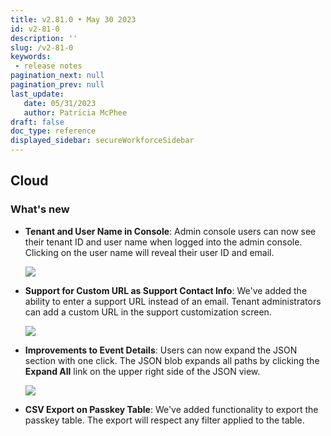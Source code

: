 ```yaml
---
title: v2.81.0 • May 30 2023
id: v2-81-0
description: ''
slug: /v2-81-0 
keywords: 
 - release notes
pagination_next: null
pagination_prev: null
last_update: 
   date: 05/31/2023
   author: Patricia McPhee
draft: false
doc_type: reference
displayed_sidebar: secureWorkforceSidebar
---
```




## Cloud

### What's new

- **Tenant and User Name in Console**: Admin console users can now see their tenant ID and user name when logged into the admin console. Clicking on the user name will reveal their user ID and email.

  ![](../images/cloud-auth-passkey-overview.png)

- **Support for Custom URL as Support Contact Info**: We've added the ability to enter a support URL instead of an email. Tenant administrators can add a custom URL in the support customization screen.

  ![](../images/display-support-link.png)

- **Improvements to Event Details**: Users can now expand the JSON section with one click. The JSON blob expands all paths by clicking the **Expand All** link on the upper right side of the JSON view.

  ![](../images/other-info-id-timestamp.png)

- **CSV Export on Passkey Table**: We've added functionality to export the passkey table. The export will respect any filter applied to the table.
